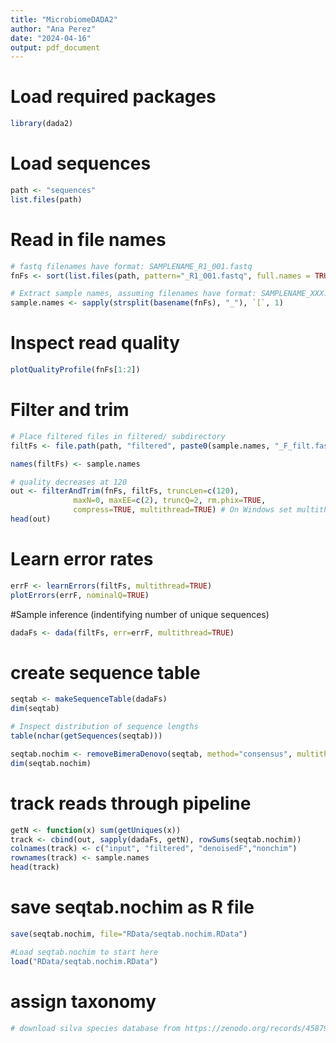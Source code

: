 ```yaml
---
title: "MicrobiomeDADA2"
author: "Ana Perez"
date: "2024-04-16"
output: pdf_document
---
```


# Load required packages
```r
library(dada2)
```

# Load sequences 
```r
path <- "sequences"
list.files(path)
```

# Read in file names
```r
# fastq filenames have format: SAMPLENAME_R1_001.fastq
fnFs <- sort(list.files(path, pattern="_R1_001.fastq", full.names = TRUE))

# Extract sample names, assuming filenames have format: SAMPLENAME_XXX.fastq
sample.names <- sapply(strsplit(basename(fnFs), "_"), `[`, 1)
```

# Inspect read quality 
```r
plotQualityProfile(fnFs[1:2])
```

# Filter and trim
```r
# Place filtered files in filtered/ subdirectory
filtFs <- file.path(path, "filtered", paste0(sample.names, "_F_filt.fastq.gz"))

names(filtFs) <- sample.names

# quality decreases at 120
out <- filterAndTrim(fnFs, filtFs, truncLen=c(120),
              maxN=0, maxEE=c(2), truncQ=2, rm.phix=TRUE,
              compress=TRUE, multithread=TRUE) # On Windows set multithread=FALSE
head(out)
```
# Learn error rates 
```r
errF <- learnErrors(filtFs, multithread=TRUE)
plotErrors(errF, nominalQ=TRUE)
```

#Sample inference (indentifying number of unique sequences)
```r
dadaFs <- dada(filtFs, err=errF, multithread=TRUE)
```

# create sequence table
```r
seqtab <- makeSequenceTable(dadaFs)
dim(seqtab)

# Inspect distribution of sequence lengths 
table(nchar(getSequences(seqtab)))
```

```r
seqtab.nochim <- removeBimeraDenovo(seqtab, method="consensus", multithread=TRUE, verbose=TRUE)
dim(seqtab.nochim)
```

# track reads through pipeline 
```r
getN <- function(x) sum(getUniques(x))
track <- cbind(out, sapply(dadaFs, getN), rowSums(seqtab.nochim))
colnames(track) <- c("input", "filtered", "denoisedF","nonchim")
rownames(track) <- sample.names
head(track)
```

# save seqtab.nochim as R file
```r
save(seqtab.nochim, file="RData/seqtab.nochim.RData")
```

```r
#Load seqtab.nochim to start here
load("RData/seqtab.nochim.RData")
```

# assign taxonomy
```r
# download silva species database from https://zenodo.org/records/4587955
```
